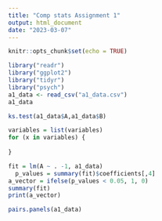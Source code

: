 ```yaml
---
title: "Comp stats Assignment 1"
output: html_document
date: "2023-03-07"
---
```


```r
knitr::opts_chunk$set(echo = TRUE)
```

```r
library("readr")
library("ggplot2")
library("tidyr")
library("psych")
a1_data <- read_csv("a1_data.csv")
a1_data
```

```r
ks.test(a1_data$A,a1_data$B)
```


```r
variables = list(variables)
for (x in variables) {
  
}
```

```r
fit = lm(A ~ . -1, a1_data)
  p_values = summary(fit)$coefficients[,4]
a_vector = ifelse(p_values < 0.05, 1, 0)
summary(fit)
print(a_vector)
```


```r
pairs.panels(a1_data)
```


